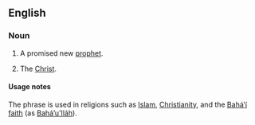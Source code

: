 ==English==

===Noun===
{{en-noun}}

# {{lb|en|theology}} A promised new [[prophet]].
# {{lb|en|theology|Christianity}} The [[Christ]].

====Usage notes====
The phrase is used in religions such as [[Islam]], [[Christianity]], and the [[Baháʼí]] [[faith]] (as [[Baháʼu'lláh]]).